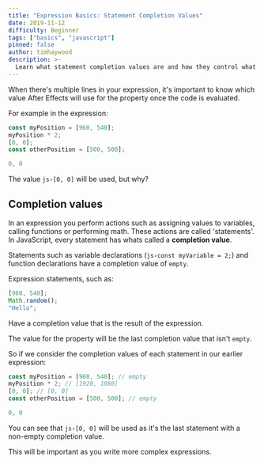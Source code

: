 ```yaml
---
title: "Expression Basics: Statement Completion Values"
date: 2019-11-12
difficulty: Beginner
tags: ["basics", "javascript"]
pinned: false
author: timhaywood
description: >-
  Learn what statement completion values are and how they control what value your expression evaluates to.
---
```



When there's multiple lines in your expression, it's important to know which value After Effects will use for the property once the code is evaluated.

For example in the expression:

```js
const myPosition = [960, 540];
myPosition * 2;
[0, 0];
const otherPosition = [500, 500];
```

<Successful>

```js
0, 0
```

</Successful>

The value `js›[0, 0]` will be used, but why?

## Completion values

In an expression you perform actions such as assigning values to variables, calling functions or performing math. These actions are called 'statements'. In JavaScript, every statement has whats called a **completion value**.

Statements such as variable declarations (`js›const myVariable = 2;`) and function declarations have a completion value of `empty`. 

Expression statements, such as:

```js
[960, 540];
Math.random();
"Hello";
```

Have a completion value that is the result of the expression.

<Inform>

The value for the property will be the last completion value that isn't `empty`.

</Inform>

So if we consider the completion values of each statement in our earlier expression:

```js
const myPosition = [960, 540]; // empty
myPosition * 2; // [1920, 1080]
[0, 0]; // [0, 0]
const otherPosition = [500, 500]; // empty
```

<Successful>

```js
0, 0
```

</Successful>

You can see that `js›[0, 0]` will be used as it's the last statement with a non-empty completion value.

This will be important as you write more complex expressions.